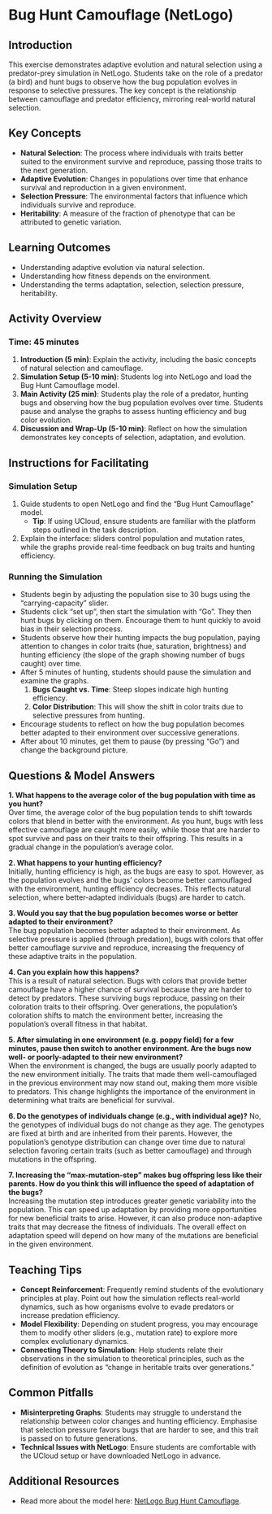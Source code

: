 # Bug Hunt Camouflage (NetLogo)

## Introduction 

This exercise demonstrates adaptive evolution and natural selection using a predator-prey simulation in NetLogo. Students take on the role of a predator (a bird) and hunt bugs to observe how the bug population evolves in response to selective pressures. The key concept is the relationship between camouflage and predator efficiency, mirroring real-world natural selection.


## Key Concepts

- **Natural Selection**: The process where individuals with traits better suited to the environment survive and reproduce, passing those traits to the next generation.
- **Adaptive Evolution**: Changes in populations over time that enhance survival and reproduction in a given environment.
- **Selection Pressure**: The environmental factors that influence which individuals survive and reproduce.
- **Heritability**: A measure of the fraction of phenotype that can be attributed to genetic variation.


## Learning Outcomes

- Understanding adaptive evolution via natural selection.
- Understanding how fitness depends on the environment.
- Understanding the terms adaptation, selection, selection pressure, heritability.

## Activity Overview

### Time: 45 minutes
1. **Introduction (5 min)**: Explain the activity, including the basic concepts of natural selection and camouflage.
2. **Simulation Setup (5-10 min)**: Students log into NetLogo and load the Bug Hunt Camouflage model.
3. **Main Activity (25 min)**: Students play the role of a predator, hunting bugs and observing how the bug population evolves over time. Students pause and analyse the graphs to assess hunting efficiency and bug color evolution.
4. **Discussion and Wrap-Up (5-10 min)**: Reflect on how the simulation demonstrates key concepts of selection, adaptation, and evolution.


## Instructions for Facilitating

### Simulation Setup
1. Guide students to open NetLogo and find the "Bug Hunt Camouflage" model.  
   * **Tip**: If using UCloud, ensure students are familiar with the platform steps outlined in the task description.
2. Explain the interface: sliders control population and mutation rates, while the graphs provide real-time feedback on bug traits and hunting efficiency.

### Running the Simulation
- Students begin by adjusting the population sise to 30 bugs using the "carrying-capacity" slider.
- Students click "set up", then start the simulation with "Go". They then hunt bugs by clicking on them. Encourage them to hunt quickly to avoid bias in their selection process.
- Students observe how their hunting impacts the bug population, paying attention to changes in color traits (hue, saturation, brightness) and hunting efficiency (the slope of the graph showing number of bugs caught) over time.
- After 5 minutes of hunting, students should pause the simulation and examine the graphs.
     1. **Bugs Caught vs. Time**: Steep slopes indicate high hunting efficiency.
     2. **Color Distribution**: This will show the shift in color traits due to selective pressures from hunting.
- Encourage students to reflect on how the bug population becomes better adapted to their environment over successive generations.
- After about 10 minutes, get them to pause (by pressing "Go") and change the background picture.

## Questions & Model Answers

**1. What happens to the average color of the bug population with time as you hunt?**  
Over time, the average color of the bug population tends to shift towards colors that blend in better with the environment. As you hunt, bugs with less effective camouflage are caught more easily, while those that are harder to spot survive and pass on their traits to their offspring. This results in a gradual change in the population's average color.

**2. What happens to your hunting efficiency?**  
Initially, hunting efficiency is high, as the bugs are easy to spot. However, as the population evolves and the bugs’ colors become better camouflaged with the environment, hunting efficiency decreases. This reflects natural selection, where better-adapted individuals (bugs) are harder to catch.

**3. Would you say that the bug population becomes worse or better adapted to their environment?**  
The bug population becomes better adapted to their environment. As selective pressure is applied (through predation), bugs with colors that offer better camouflage survive and reproduce, increasing the frequency of these adaptive traits in the population.

**4. Can you explain how this happens?**  
This is a result of natural selection. Bugs with colors that provide better camouflage have a higher chance of survival because they are harder to detect by predators. These surviving bugs reproduce, passing on their coloration traits to their offspring. Over generations, the population's coloration shifts to match the environment better, increasing the population’s overall fitness in that habitat.

**5. After simulating in one environment (e.g. poppy field) for a few minutes, pause then switch to another environment. Are the bugs now well- or poorly-adapted to their new environment?**  
When the environment is changed, the bugs are usually poorly adapted to the new environment initially. The traits that made them well-camouflaged in the previous environment may now stand out, making them more visible to predators. This change highlights the importance of the environment in determining what traits are beneficial for survival.

**6. Do the genotypes of individuals change (e.g., with individual age)?**  No, the genotypes of individual bugs do not change as they age. The genotypes are fixed at birth and are inherited from their parents. However, the population's genotype distribution can change over time due to natural selection favoring certain traits (such as better camouflage) and through mutations in the offspring.

**7. Increasing the “max-mutation-step” makes bug offspring less like their parents. How do you think this will influence the speed of adaptation of the bugs?**  
Increasing the mutation step introduces greater genetic variability into the population. This can speed up adaptation by providing more opportunities for new beneficial traits to arise. However, it can also produce non-adaptive traits that may decrease the fitness of individuals. The overall effect on adaptation speed will depend on how many of the mutations are beneficial in the given environment.

## Teaching Tips

- **Concept Reinforcement**: Frequently remind students of the evolutionary principles at play. Point out how the simulation reflects real-world dynamics, such as how organisms evolve to evade predators or increase predation efficiency.
- **Model Flexibility**: Depending on student progress, you may encourage them to modify other sliders (e.g., mutation rate) to explore more complex evolutionary dynamics.
- **Connecting Theory to Simulation**: Help students relate their observations in the simulation to theoretical principles, such as the definition of evolution as "change in heritable traits over generations."


## Common Pitfalls

- **Misinterpreting Graphs**: Students may struggle to understand the relationship between color changes and hunting efficiency. Emphasise that selection pressure favors bugs that are harder to see, and this trait is passed on to future generations.
- **Technical Issues with NetLogo**: Ensure students are comfortable with the UCloud setup or have downloaded NetLogo in advance.





## Additional Resources
- Read more about the model here: [NetLogo Bug Hunt Camouflage](http://ccl.northwestern.edu/netlogo/models/BugHuntCamouflage).
